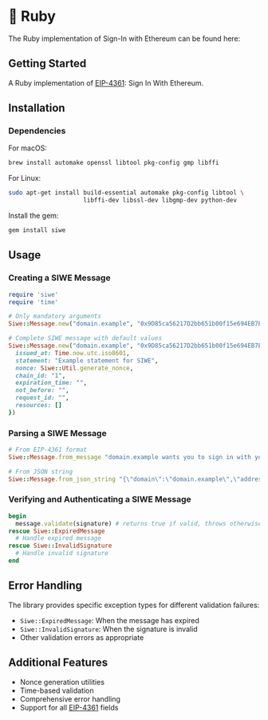 
# 💎 Ruby

The Ruby implementation of Sign-In with Ethereum can be found here:

<FullWidthLink
	href='https://github.com/signinwithethereum/siwe-rb'
	logo='/img/github.svg'
	text='signinwithethereum/siwe-rb'
	themeAware={true}
/>

## Getting Started

A Ruby implementation of [EIP-4361](../general-information/eip-4361-specification.md): Sign In With Ethereum.

## Installation

### Dependencies

For macOS:

```bash
brew install automake openssl libtool pkg-config gmp libffi
```

For Linux:

```bash
sudo apt-get install build-essential automake pkg-config libtool \
                     libffi-dev libssl-dev libgmp-dev python-dev
```

Install the gem:

```bash
gem install siwe
```

## Usage

### Creating a SIWE Message

```ruby
require 'siwe'
require 'time'

# Only mandatory arguments
Siwe::Message.new("domain.example", "0x9D85ca56217D2bb651b00f15e694EB7E713637D4", "some.uri", "1")

# Complete SIWE message with default values
Siwe::Message.new("domain.example", "0x9D85ca56217D2bb651b00f15e694EB7E713637D4", "some.uri", "1", {
  issued_at: Time.now.utc.iso8601,
  statement: "Example statement for SIWE",
  nonce: Siwe::Util.generate_nonce,
  chain_id: "1",
  expiration_time: "",
  not_before: "",
  request_id: "",
  resources: []
})
```

### Parsing a SIWE Message

```ruby
# From EIP-4361 format
Siwe::Message.from_message "domain.example wants you to sign in with your Ethereum account:..."

# From JSON string
Siwe::Message.from_json_string "{\"domain\":\"domain.example\",\"address\":\"0x9D85ca56217D2bb651b00f15e694EB7E713637D4\",...}"
```

### Verifying and Authenticating a SIWE Message

```ruby
begin
  message.validate(signature) # returns true if valid, throws otherwise
rescue Siwe::ExpiredMessage
  # Handle expired message
rescue Siwe::InvalidSignature
  # Handle invalid signature
end
```

## Error Handling

The library provides specific exception types for different validation failures:

-   `Siwe::ExpiredMessage`: When the message has expired
-   `Siwe::InvalidSignature`: When the signature is invalid
-   Other validation errors as appropriate

## Additional Features

-   Nonce generation utilities
-   Time-based validation
-   Comprehensive error handling
-   Support for all [EIP-4361](../general-information/eip-4361-specification.md) fields
